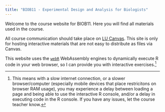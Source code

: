 ```yaml
---
title: "BIOB11 - Experimental Design and Analysis for Biologists"
---
```


Welcome to the course website for BIOB11. Here you will find all materials used in the course.

All course communication should take place on [LU Canvas](https://canvas.education.lu.se/courses/33414). This site is only for hosting interactive materials that are not easy to distribute as files via Canvas.

This website uses the [`webR`](https://docs.r-wasm.org/webr/latest/) WebAssembly engines to dynamically execute R code in your web browser, so I can provide you with interactive exercises.^[This means with a slow internet connection, or a slower browser/computer (especially mobile devices that place restricitons on browser RAM usage), you may experience a delay between loading a page and being able to use the interactive R console, and/or a delay in executing code in the R console. If you have any issues, let the course teacher know.]
